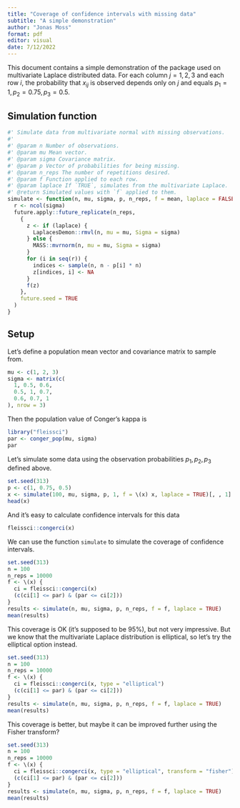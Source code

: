 ```yaml
---
title: "Coverage of confidence intervals with missing data"
subtitle: "A simple demonstration"
author: "Jonas Moss"
format: pdf
editor: visual
date: 7/12/2022
---
```


This document contains a simple demonstration of the package used on multivariate Laplace distributed data. For each column $j = 1,2, 3$ and each row $i$, the probability that $x_{ij}$ is observed depends only on $j$ and equals $p_1 = 1, p_2 = 0.75, p_3 = 0.5$.

## Simulation function

```r
#' Simulate data from multivariate normal with missing observations.
#'
#' @param n Number of observations.
#' @param mu Mean vector.
#' @param sigma Covariance matrix.
#' @param p Vector of probabilities for being missing.
#' @param n_reps The number of repetitions desired.
#' @param f Function applied to each row.
#' @param laplace If `TRUE`, simulates from the multivariate Laplace.
#' @return Simulated values with `f` applied to them.
simulate <- function(n, mu, sigma, p, n_reps, f = mean, laplace = FALSE) {
  r <- ncol(sigma)
  future.apply::future_replicate(n_reps,
    {
      z <- if (laplace) {
        LaplacesDemon::rmvl(n, mu = mu, Sigma = sigma)
      } else {
        MASS::mvrnorm(n, mu = mu, Sigma = sigma)
      }
      for (i in seq(r)) {
        indices <- sample(n, n - p[i] * n)
        z[indices, i] <- NA
      }
      f(z)
    },
    future.seed = TRUE
  )
}


```

## Setup

Let's define a population mean vector and covariance matrix to sample from.

```r
mu <- c(1, 2, 3)
sigma <- matrix(c(
  1, 0.5, 0.6,
  0.5, 1, 0.7,
  0.6, 0.7, 1
), nrow = 3)
```

Then the population value of Conger's kappa is

```r
library("fleissci")
par <- conger_pop(mu, sigma)
par
```

Let's simulate some data using the observation probabilities $p_1, p_2, p_3$ defined above.

```r
set.seed(313)
p <- c(1, 0.75, 0.5)
x <- simulate(100, mu, sigma, p, 1, f = \(x) x, laplace = TRUE)[, , 1]
head(x)
```

And it's easy to calculate confidence intervals for this data

```r
fleissci::congerci(x)
```

We can use the function `simulate` to simulate the coverage of confidence intervals.

```r
set.seed(313)
n = 100
n_reps = 10000
f <- \(x) {
  ci = fleissci::congerci(x)
  (c(ci[1] <= par) & (par <= ci[2]))
}
results <- simulate(n, mu, sigma, p, n_reps, f = f, laplace = TRUE)
mean(results)
```

This coverage is OK (it's supposed to be $95\%$), but not very impressive. But we know that the multivariate Laplace distribution is elliptical, so let's try the elliptical option instead.

```r
set.seed(313)
n = 100
n_reps = 10000
f <- \(x) {
  ci = fleissci::congerci(x, type = "elliptical")
  (c(ci[1] <= par) & (par <= ci[2]))
}
results <- simulate(n, mu, sigma, p, n_reps, f = f, laplace = TRUE)
mean(results)
```
This coverage is better, but maybe it can be improved further using the Fisher transform?

```r
set.seed(313)
n = 100
n_reps = 10000
f <- \(x) {
  ci = fleissci::congerci(x, type = "elliptical", transform = "fisher")
  (c(ci[1] <= par) & (par <= ci[2]))
}
results <- simulate(n, mu, sigma, p, n_reps, f = f, laplace = TRUE)
mean(results)
```
